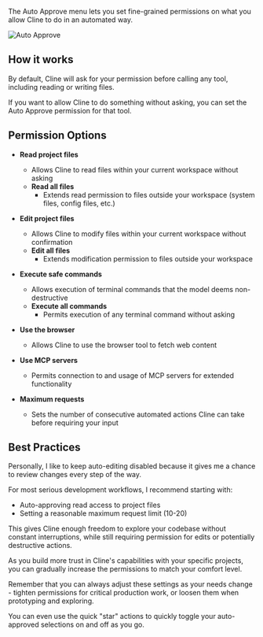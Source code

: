 The Auto Approve menu lets you set fine-grained permissions on what you allow Cline to do in an automated way.

<Frame>
	<img src="https://storage.googleapis.com/cline_public_images/docs/assets/auto-approve.png" alt="Auto Approve" />
</Frame>

## How it works

By default, Cline will ask for your permission before calling any tool, including reading or writing files.

If you want to allow Cline to do something without asking, you can set the Auto Approve permission for that tool.

## Permission Options

- **Read project files**
    - Allows Cline to read files within your current workspace without asking
    - **Read all files**
        - Extends read permission to files outside your workspace (system files, config files, etc.)

- **Edit project files**
    - Allows Cline to modify files within your current workspace without confirmation
    - **Edit all files**
        - Extends modification permission to files outside your workspace

- **Execute safe commands**
    - Allows execution of terminal commands that the model deems non-destructive
    - **Execute all commands**
        - Permits execution of any terminal command without asking

- **Use the browser**
    - Allows Cline to use the browser tool to fetch web content

- **Use MCP servers**
    - Permits connection to and usage of MCP servers for extended functionality

- **Maximum requests**
    - Sets the number of consecutive automated actions Cline can take before requiring your input

## Best Practices

Personally, I like to keep auto-editing disabled because it gives me a chance to review changes every step of the way.

For most serious development workflows, I recommend starting with:

- Auto-approving read access to project files
- Setting a reasonable maximum request limit (10-20)

This gives Cline enough freedom to explore your codebase without constant interruptions, while still requiring permission for edits or potentially destructive actions.

As you build more trust in Cline's capabilities with your specific projects, you can gradually increase the permissions to match your comfort level.

Remember that you can always adjust these settings as your needs change - tighten permissions for critical production work, or loosen them when prototyping and exploring.

You can even use the quick "star" actions to quickly toggle your auto-approved selections on and off as you go.
